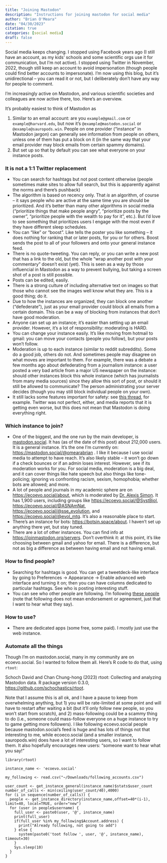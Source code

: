 ```yaml
---
title: "Joining Mastodon"
description: "Instructions for joining mastodon for social media"
author: "Brian O'Meara"
date: "04/30/2023"
citation: true
categories: [social media] 
draft: false
---
```


Social media keeps changing. I stopped using Facebook years ago (I still have an account, as my kids' schools and some scientific orgs use it for communication, but I'm not active). I stopped using Twitter in November, 2022, though still keep an account to avoid impersonation (though people could find better accounts to impersonate). I'm now using this blog, but it's unidirectional -- you can read it or not, but I deliberately don't have any way for people to comment. 

I'm increasingly active on Mastodon, and various scientific societies and colleagues are now active there, too. Here's an overview.

It's probably easiest to think of Mastodon as 

1. Similar to an email account: are you `example@gmail.com` or `example@harvard.edu`, but now it's `@example@mastodon.social` or `@example@sauropods.win`. People on one provider ("instance" in Mastodon jargon) can generally see information from people on others, unless one of them has put a block on it (in the same way that your email provider may block emails from certain spammy domains).
2. But set up so that by default you can see what everyone on your instance posts.

### It is not a 1:1 Twitter replacement

* You can search for hashtags but not post content otherwise (people sometimes make sites to allow full search, but this is apparently against the norms and there's pushback)
* The algorithm is based on recency only. That *is* an algorithm, of course -- it says people who are active at the same time you are should be prioritized. And it's better than many other algorithms in social media ("prioritize things that make people angry", "prioritize posts by the owner", "prioritize people with the wealth to pay for it", etc.). But I'd love to see something that prioritizes users I engage with the most even if they have different sleep schedules. 
* You can "like" or "boost". Like tells the poster you like something -- it does nothing for ranking that or later posts, for you or for others. Boost sends the post to all of your followers and onto your general instance feed.
* There is no quote-tweeting. You can reply, or you can write a new post that has a link to the old, but the whole "wrap another post with your commentary" doesn't exist (yet). This is seen as a way by those influencial in Mastodon as a way to prevent bullying, but taking a screen shot of a post is still possible.
* Posts can be edited, easily.
* There is a strong culture of including alternative text on images so that those who cannot see the images well know what they are. This is a good thing; do it. 
* Due to how the instances are organized, they can block one another ("defederate"), just as your email provider could block all emails from a certain domain. This can be a way of blocking from instances that don't have good moderation.
* Anyone can set up an instance; it's easier than setting up an email provider. However, it's a lot of responsibility: moderating is HARD.
* You can change your instance easily. It's like moving from hotmail to gmail: you can move your contacts (people you follow), but your posts won't follow.
* Moderation is up to each instance (similar to reddit subreddits). Some do a good job, others do not. And sometimes people may disagree on what moves are important to them. For example, there was a debate a few months ago about defederating from a journalism instance: a user posted a very bad article from a major US newspaper on the instance: should other instances block this whole instance (which has journalists from many media sources) since they allow this sort of post, or should it still be allowed to communicate? The person administrating your server decides (though you may still block individual people on your own).
* It still lacks some features important for safety: see [this thread](https://hachyderm.io/@mekkaokereke/110272951321280411), for example. Twitter was not perfect, either, and media reports that it is getting even worse, but this does not mean that Mastodon is doing everything right.

### Which instance to join?

* One of the biggest, and the one run by the main developer, is [mastodon.social](https://mastodon.social/about). It has (as of the date of this post) about 212,000 users. It is a general instance. It's the one I'm currently on: [https://mastodon.social/@omearabrian](https://mastodon.social/@omearabrian) . I like it because I use social media to attempt to have reach. It's also likely stable -- it won't go down if a check bounces or if an admin loses interest. However, see if its moderation works for you. For social media, moderation is a big deal, and it can cover things like hate speech but also things like tone-policing; ignoring vs confronting racism, sexism, homophobia; whether bots are allowed; and more. 
* A lot of people and journals in my academic sphere are on [https://ecoevo.social/about](https://ecoevo.social/about), which is moderated by [Dr. Alexis Simon](https://www.normalesup.org/~asimon/). It has 1,900 users, including groups like [https://ecoevo.social/@SystBiol](https://ecoevo.social/@SystBiol), [https://ecoevo.social/@ASNAmNat](https://ecoevo.social/@ASNAmNat), [https://ecoevo.social/@sse_evolution](https://ecoevo.social/@sse_evolution), and [https://ecoevo.social/@evol_mtg](https://ecoevo.social/@evol_mtg). It's also a reasonable place to start.
* There's an instance for bots: [https://botsin.space/about](https://botsin.space/about). I haven't set up anything there yet, but stay tuned.
* There are a lot of other instances. You can find info at [https://joinmastodon.org/servers](https://joinmastodon.org/servers). Don't overthink it: at this point, it's like choosing between gmail and yahoo for email. There is a difference, but not as big a difference as between having email and not having email. 

### How to find people?

* Searching for hashtags is good. You can get a tweetdeck-like interface by going to Preferences -> Appearance -> Enable advanced web interface and turning it on; then you can have columns dedicated to particular hashtags. See who is posting interesting stuff.
* You can see who other people are following. I'm following [these people](https://mastodon.social/@omearabrian/following) (note that following does not mean endorsement or agreement, just that I want to hear what they say). 

### How to use?

* There are dedicated apps (some free, some paid). I mostly just use the web instance.

### Automate all the things

Though I'm on mastodon.social, many in my community are on ecoevo.social. So I wanted to follow them all. Here's R code to do that, using `rtoot`:

Schoch David and Chan Chung-hong (2023) rtoot: Collecting and analyzing Mastodon data. R package version 0.3.0, [https://github.com/schochastics/rtoot](https://github.com/schochastics/rtoot). 

Note that I assume this is all ok, and I have a pause to keep from overwhelming anything, but 1) you will be rate-limited at some point and will have to restart after waiting a bit (but it'll only follow new people, so you won't start from scratch), and 2) mass-following could be a scammy thing to do (i.e., someone could mass-follow everyone on a huge instance to try to game getting more followers). I like following ecoevo.social people because mastodon.social's feed is huge and has lots of things not that interesting to me, while ecoeco.social (and a smaller instance, sauropods.win) does have a lot of interesting users, so I want to follow them. It also hopefully encourages new users: "someone want to hear what you say!"

```
library(rtoot)

instance_name <- 'ecoevo.social'

my_following <- read.csv("~/Downloads/following_accounts.csv")

user_count <- get_instance_general(instance_name)$stats$user_count
number_of_calls <- min(ceiling(user_count/40),4000)
for (i in sequence(number_of_calls)) {
  people <- get_instance_directory(instance_name,offset=40*(i-1), limit=40, local=TRUE, order="new")
  for (user in people$username) {
    full_user <- paste0(user, '@', instance_name)
    print(full_user)
    if(full_user %in% my_following$Account.address) {
      print("Already following, not going to add")
    } else {
      system(paste0('toot follow ', user, '@', instance_name), timeout=30)
    }
    Sys.sleep(10)
  }
}
```